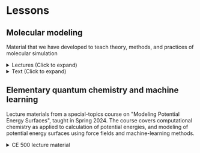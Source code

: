 
# Lessons

## Molecular modeling

Material that we have developed to teach theory, methods, and practices of molecular simulation

<details>
    <summary>Lectures (Click to expand)</summary>

Powerpoint lectures developed when teaching [CE 530 Molecular Simulation](https://www.eng.buffalo.edu/~kofke/ce530), dating from 2000 with very few updates since. 

The pdf files are more likely to preserve the format and fonts of the original slides; the Powerpoint files are provided to allow users to edit and update the content. Zip archives collecting all pdf and ppt files are included at the bottom.

1. Introduction [pdf](/lessons/lectures/Lecture1.ppt.pdf) [ppt](/lessons/lectures/Lecture1.ppt)
1. Physical quantities, hard-sphere MD [pdf](/lessons/lectures/Lecture2.ppt.pdf) [ppt](/lessons/lectures/Lecture2.ppt)
1. Common elements of a molecular simulation [pdf](/lessons/lectures/Lecture3.ppt.pdf) [ppt](/lessons/lectures/Lecture3.ppt)
1. Statistical mechanics [pdf](/lessons/lectures/Lecture6.ppt.pdf) [ppt](/lessons/lectures/Lecture6.ppt)
1. Monte Carlo integration and importance sampling [pdf](/lessons/lectures/Lecture7.ppt.pdf) [ppt](/lessons/lectures/Lecture7.ppt)
1. Markov processes [pdf](/lessons/lectures/Lecture8.ppt.pdf) [ppt](/lessons/lectures/Lecture8.ppt)
1. Monte Carlo simulation [pdf](/lessons/lectures/Lecture9.ppt.pdf) [ppt](/lessons/lectures/Lecture9.ppt)
1. Simple biasing methods [pdf](/lessons/lectures/Lecture10.ppt.pdf) [ppt](/lessons/lectures/Lecture10.ppt)
1. Molecular dynamics simulation [pdf](/lessons/lectures/Lecture11.ppt.pdf) [ppt](/lessons/lectures/Lecture11.ppt)
1. Dynamical properties [pdf](/lessons/lectures/Lecture12.ppt.pdf) [ppt](/lessons/lectures/Lecture12.ppt)
1. Molecular dynamics in other ensembles [pdf](/lessons/lectures/Lecture13.ppt.pdf) [ppt](/lessons/lectures/Lecture13.ppt)
1. Molecular models [pdf](/lessons/lectures/Lecture14.ppt.pdf) [ppt](/lessons/lectures/Lecture14.ppt)
1. Long-range forces and Ewald sums [pdf](/lessons/lectures/Lecture15.ppt.pdf) [ppt](/lessons/lectures/Lecture15.ppt)
1. Dielectrics and reaction field method [pdf](/lessons/lectures/Lecture16.ppt.pdf) [ppt](/lessons/lectures/Lecture16.ppt)
1. Beyond atoms: Simulating molecules [pdf](/lessons/lectures/Lecture17.ppt.pdf) [ppt](/lessons/lectures/Lecture17.ppt)
1. Free-energy calculations: Basics [pdf](/lessons/lectures/Lecture18.ppt.pdf) [ppt](/lessons/lectures/Lecture18.ppt)
1. Free-energy calculations: Distribution functions, precision, and accuracy  [pdf](/lessons/lectures/Lecture19.ppt.pdf) [ppt](/lessons/lectures/Lecture19.ppt)
1. Phase equilibria [pdf](/lessons/lectures/Lecture20.ppt.pdf) [ppt](/lessons/lectures/Lecture20.ppt)
1. Histogram reweighting methods [pdf](/lessons/lectures/Lecture21.ppt.pdf) [ppt](/lessons/lectures/Lecture21.ppt)
1. Chain-molecule sampling techniques [pdf](/lessons/lectures/Lecture22.ppt.pdf) [ppt](/lessons/lectures/Lecture22.ppt)
1. Symmetric MD integrators [pdf](/lessons/lectures/Lecture23.ppt.pdf) [ppt](/lessons/lectures/Lecture23.ppt)
1. Non-equilibrium molecular dynamics [pdf](/lessons/lectures/Lecture24.ppt.pdf) [ppt](/lessons/lectures/Lecture24.ppt)
1. Efficiencies and parallel methods [pdf](/lessons/lectures/Lecture25.ppt.pdf) [ppt](/lessons/lectures/Lecture25.ppt)
    
[Archive of lectures 1-8](/lessons/lectures/LectureFiles1.zip)
    
[Archive of lectures 9-15](/lessons/lectures/LectureFiles2.zip)
    
[Archive of lectures 16-23](/lessons/lectures/LectureFiles3.zip)

Note that lecture numbering used in presentation files does not match the numbering used here.
    
</details>

<details>
    <summary>Text (Click to expand)</summary>

Text documents that provide more detailed explanations of some of the concepts presented in the Powerpoint lectures.

1. Physical quantities in molecular simulations [pdf](/lessons/text/Elements_1.pdf)
1. Error analysis [pdf](/lessons/text/ErrorAnalysis_3.pdf)
1. Statistical mechanics [pdf](/lessons/text/StatMech6c.pdf)
1. Basic molecular dynamics [pdf](/lessons/text/Basic_MD.pdf)
1. Hard-sphere molecular dynamics [pdf](/lessons/text/HardSphereMD_2.pdf)
1. Markov processes [pdf](/lessons/text/Markov.pdf)
1. Monte Carlo simulation [pdf](/lessons/text/Monte_Carlo_simulation.pdf)
1. Simple biasing methods [pdf](/lessons/text/SimpleBiasing.pdf)
1. Long-range forces [pdf](/lessons/text/Long_range_forces_3.pdf)
    
Etomica Java code included in some of these files is not up-to-date with the classes currently making up the framework.

</details>

## Elementary quantum chemistry and machine learning
Lecture materials from a special-topics course on "Modeling Potential Energy Surfaces", taught in Spring 2024.  The course covers computational chemistry as applied to calculation of potential energies, and modeling of potential energy surfaces using force fields and machine-learning methods. 

<details>
    <summary>CE 500 lecture material</summary>

About half of the course deals with basic concepts and methods of quantum chemistry with a focus on calculation of interatomic/molecular energies. Topics of machine learning occupy the last quarter of the course.  Only basic concepts and methods of machine learning are presented, as time ran out before we got to detailed discussions of applications to modeling potential energy surfaces.

Mathematica is used extensively as an aid to development and demonstration of some of the concepts presented in the course.


The pdf files are printed from the Powerpoint slides and are more likely to preserve the format and fonts of the original slides. The zip archives include the original Powerpoint files and Mathematica notebooks (.nb) that were used to produce some of the figures in the slides, and to reinforce lessons in class. 

Zip archives collecting ppt and nb files for multiple lectures are included at the bottom, to make downloading the entire set a bit easier. Host file-size limits prevented grouping these into larger collections.

1. Elementary quantum mechanics [pdf](/lessons/ce500/Lecture1.pdf) [zip](/lessons/ce500/Lecture1.zip)
1. Elementary quantum chemistry [pdf](/lessons/ce500/Lecture2.pdf) [zip](/lessons/ce500/Lecture2.zip)
1. Many-electron systems [pdf](/lessons/ce500/Lecture3.pdf) [zip](/lessons/ce500/Lecture3.zip)
1. Electron-repulsion integrals and exchange [pdf](/lessons/ce500/Lecture4.pdf) [zip](/lessons/ce500/Lecture4.zip)
1. Hartree-Fock theory [pdf](/lessons/ce500/Lecture5.pdf) [zip](/lessons/ce500/Lecture5.zip)
1. Calculating energies [pdf](/lessons/ce500/Lecture6.pdf) [zip](/lessons/ce500/Lecture6.zip)
1. Hartree-Fock calculations [pdf](/lessons/ce500/Lecture7.pdf) [zip](/lessons/ce500/Lecture7.zip)
1. Molecular orbitals [pdf](/lessons/ce500/Lecture8.pdf) [zip](/lessons/ce500/Lecture8.zip)
1. Mathematica [pdf](/lessons/ce500/Lecture9.pdf) [zip](/lessons/ce500/Lecture9.zip)
1. Density functional theory basics [pdf](/lessons/ce500/Lecture10.pdf) [zip](/lessons/ce500/Lecture10.zip)
1. Kohn-Sham and local-density approximation [pdf](/lessons/ce500/Lecture11.pdf) [zip](/lessons/ce500/Lecture11.zip)
1. Generalized gradient approximation, and beyond [pdf](/lessons/ce500/Lecture12.pdf) [zip](/lessons/ce500/Lecture12.zip)
1. Basis sets [pdf](/lessons/ce500/Lecture13.pdf) [zip](/lessons/ce500/Lecture13.zip)
1. Midterm exam [doc](/lessons/ce500/Midterm.doc)
1. Force fields [pdf](/lessons/ce500/Lecture15.pdf) [zip](/lessons/ce500/Lecture15.zip)
1. Electrostatics 1 [pdf](/lessons/ce500/Lecture16.pdf) [zip](/lessons/ce500/Lecture16.zip)
1. Electrostatics 2 [pdf](/lessons/ce500/Lecture17.pdf) [zip](/lessons/ce500/Lecture17.zip)
1. Post-HF methods [pdf](/lessons/ce500/Lecture18.pdf) [zip](/lessons/ce500/Lecture18.zip)
1. Elements of machine learning [pdf](/lessons/ce500/Lecture19.pdf) [zip](/lessons/ce500/Lecture19.zip)
1. Linear-model case study [pdf](/lessons/ce500/Lecture20.pdf) [zip](/lessons/ce500/Lecture20.zip)
1. Neural networks 1 [pdf](/lessons/ce500/Lecture21.pdf) [zip](/lessons/ce500/Lecture21.zip)
1. Neural networks 2 [pdf](/lessons/ce500/Lecture22.pdf) [zip](/lessons/ce500/Lecture22.zip)
1. Bayesian regression methods [pdf](/lessons/ce500/Lecture23.pdf) [zip](/lessons/ce500/Lecture23.zip)
1. Gaussian processes [pdf](/lessons/ce500/Lecture24.pdf) [zip](/lessons/ce500/Lecture24.zip)

A Mathematica file with definitions and rules for doing manipulations with Bra-Ket notation [nb](/lessons/ce500/MyBraKet.nb)

A Mathematica file with implementation of formulas for integrals involving Slater-type orbitals [nb](/lessons/ce500/STO_integrals.nb)

[Archive of lectures 1-4](/lessons/ce500/1-4.zip)
    
[Archive of lectures 5-10](/lessons/ce500/5-10.zip)
    
[Archive of lectures 11-15](/lessons/ce500/11-15.zip)

[Archive of lectures 16-18](/lessons/ce500/16-18.zip)

[Archive of lectures 19-22](/lessons/ce500/19-22.zip)

[Archive of lectures 23-24](/lessons/ce500/23-24.zip)

</details>

